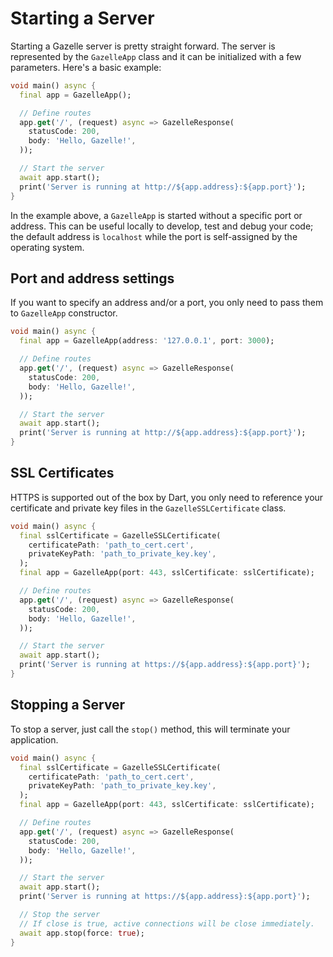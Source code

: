 # Starting a Server

Starting a Gazelle server is pretty straight forward.
The server is represented by the `GazelleApp` class and it can be initialized
with a few parameters.
Here's a basic example:
```dart
void main() async {
  final app = GazelleApp();

  // Define routes
  app.get('/', (request) async => GazelleResponse(
    statusCode: 200,
    body: 'Hello, Gazelle!',
  ));

  // Start the server
  await app.start();
  print('Server is running at http://${app.address}:${app.port}');
}
```
In the example above, a `GazelleApp` is started without a specific port or address.
This can be useful locally to develop, test and debug your code; the default address
is `localhost` while the port is self-assigned by the operating system.

## Port and address settings
If you want to specify an address and/or a port, you only need to pass them to
`GazelleApp` constructor.
```dart
void main() async {
  final app = GazelleApp(address: '127.0.0.1', port: 3000);

  // Define routes
  app.get('/', (request) async => GazelleResponse(
    statusCode: 200,
    body: 'Hello, Gazelle!',
  ));

  // Start the server
  await app.start();
  print('Server is running at http://${app.address}:${app.port}');
}
```

## SSL Certificates
HTTPS is supported out of the box by Dart, you only need to reference your certificate
and private key files in the `GazelleSSLCertificate` class.
```dart
void main() async {
  final sslCertificate = GazelleSSLCertificate(
    certificatePath: 'path_to_cert.cert',
    privateKeyPath: 'path_to_private_key.key',
  );
  final app = GazelleApp(port: 443, sslCertificate: sslCertificate);

  // Define routes
  app.get('/', (request) async => GazelleResponse(
    statusCode: 200,
    body: 'Hello, Gazelle!',
  ));

  // Start the server
  await app.start();
  print('Server is running at https://${app.address}:${app.port}');
}
```

## Stopping a Server
To stop a server, just call the `stop()` method, this will terminate your application.
```dart
void main() async {
  final sslCertificate = GazelleSSLCertificate(
    certificatePath: 'path_to_cert.cert',
    privateKeyPath: 'path_to_private_key.key',
  );
  final app = GazelleApp(port: 443, sslCertificate: sslCertificate);

  // Define routes
  app.get('/', (request) async => GazelleResponse(
    statusCode: 200,
    body: 'Hello, Gazelle!',
  ));

  // Start the server
  await app.start();
  print('Server is running at https://${app.address}:${app.port}');

  // Stop the server
  // If close is true, active connections will be close immediately.
  await app.stop(force: true);
}
```
